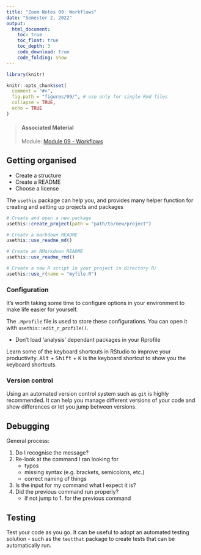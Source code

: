 ```yaml
---
title: "Zoom Notes 09: Workflows"
date: "Semester 2, 2022"
output:
  html_document:
    toc: true
    toc_float: true
    toc_depth: 3
    code_download: true
    code_folding: show
---
```


```r
library(knitr)

knitr::opts_chunk$set(
  comment = "#>",
  fig.path = "figures/09/", # use only for single Rmd files
  collapse = TRUE,
  echo = TRUE
)
```

> #### Associated Material
>
> Module: [Module 09 - Workflows](09-workflows.html)

## Getting organised

- Create a structure
- Create a README
- Choose a license

The `usethis` package can help you, and provides many helper function for creating and setting up projects and packages

```r
# Create and open a new package
usethis::create_project(path = "path/to/new/project")

# Create a markdown README
usethis::use_readme_md()

# Create an RMarkdown README
usethis::use_readme_rmd()

# Create a new R script in your project in directory R/
usethis::use_r(name = "myfile.R")

```

### Configuration

It's worth taking some time to configure options in your environment to make life easier for yourself.

The `.Rprofile` file is used to store these configurations. You can open it with `usethis::edit_r_profile()`.

- Don't load 'analysis' dependant packages in your Rprofile

Learn some of the keyboard shortcuts in RStudio to improve your productivity. <kbd>Alt</kbd> + <kbd>Shift</kbd> + <kbd>K</kbd> is the keyboard shortcut to show you the keyboard shortcuts.

### Version control

Using an automated version control system such as `git` is highly recommended. It can help you manage different versions of your code and show differences or let you jump between versions.

## Debugging

General process:

1. Do I recognise the message?
2. Re-look at the command I ran looking for
    - typos
    - missing syntax (e.g. brackets, semicolons, etc.)
    - correct naming of things
3. Is the input for my command what I expect it is?
4. Did the previous command run properly?
    - if not jump to 1. for the previous command


## Testing

Test your code as you go. It can be useful to adopt an automated testing solution - such as the `testthat` package to create tests that can be automatically run.
